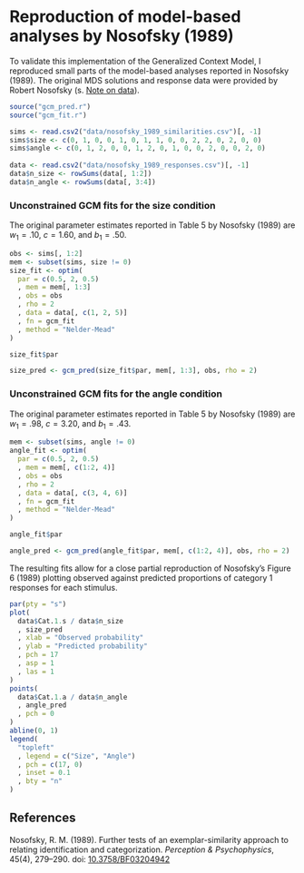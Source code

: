 # Reproduction of model-based analyses by Nosofsky (1989)
To validate this implementation of the Generalized Context Model, I reproduced small parts of the model-based analyses reported in Nosofsky (1989). The original MDS solutions and response data were provided by Robert Nosofsky (s. [Note on data](data/README.html)).

```r
source("gcm_pred.r")
source("gcm_fit.r")
```

```r
sims <- read.csv2("data/nosofsky_1989_similarities.csv")[, -1]
sims$size <- c(0, 1, 0, 0, 1, 0, 1, 1, 0, 0, 2, 2, 0, 2, 0, 0)
sims$angle <- c(0, 1, 2, 0, 0, 1, 2, 0, 1, 0, 0, 2, 0, 0, 2, 0)
  
data <- read.csv2("data/nosofsky_1989_responses.csv")[, -1]
data$n_size <- rowSums(data[, 1:2])
data$n_angle <- rowSums(data[, 3:4])
```

### Unconstrained GCM fits for the size condition
The original parameter estimates reported in Table 5 by Nosofsky (1989) are $w_1 = .10$, $c = 1.60$, and $b_1 = .50$.

```r
obs <- sims[, 1:2]
mem <- subset(sims, size != 0)
size_fit <- optim(
  par = c(0.5, 2, 0.5)
  , mem = mem[, 1:3]
  , obs = obs
  , rho = 2
  , data = data[, c(1, 2, 5)]
  , fn = gcm_fit
  , method = "Nelder-Mead"
)

size_fit$par

size_pred <- gcm_pred(size_fit$par, mem[, 1:3], obs, rho = 2)
```

### Unconstrained GCM fits for the angle condition
The original parameter estimates reported in Table 5 by Nosofsky (1989) are $w_1 = .98$, $c = 3.20$, and $b_1 = .43$.

```r
mem <- subset(sims, angle != 0)
angle_fit <- optim(
  par = c(0.5, 2, 0.5)
  , mem = mem[, c(1:2, 4)]
  , obs = obs
  , rho = 2
  , data = data[, c(3, 4, 6)]
  , fn = gcm_fit
  , method = "Nelder-Mead"
)

angle_fit$par

angle_pred <- gcm_pred(angle_fit$par, mem[, c(1:2, 4)], obs, rho = 2)
```

The resulting fits allow for a close partial reproduction of Nosofsky's Figure 6 (1989) plotting observed against predicted proportions of category 1 responses for each stimulus.

```r
par(pty = "s")
plot(
  data$Cat.1.s / data$n_size
  , size_pred
  , xlab = "Observed probability"
  , ylab = "Predicted probability"
  , pch = 17
  , asp = 1
  , las = 1
)
points(
  data$Cat.1.a / data$n_angle
  , angle_pred
  , pch = 0
)
abline(0, 1)
legend(
  "topleft"
  , legend = c("Size", "Angle")
  , pch = c(17, 0)
  , inset = 0.1
  , bty = "n"
)
```


## References
Nosofsky, R. M. (1989). Further tests of an exemplar-similarity approach to relating identification and categorization. *Perception & Psychophysics*, 45(4), 279–290. doi: [10.3758/BF03204942](http://dx.doi.org/10.3758/BF03204942)
